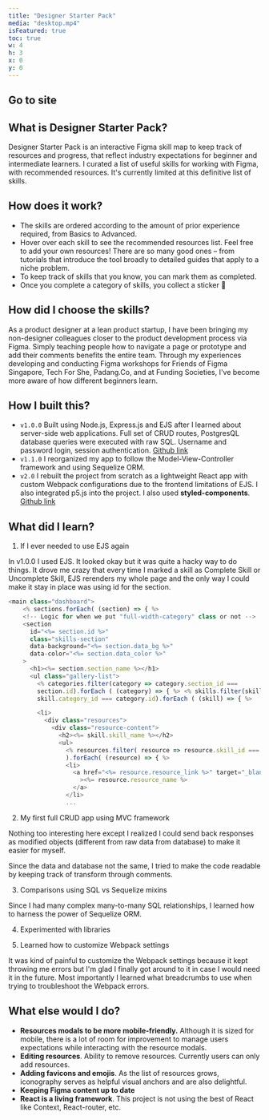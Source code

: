 ```yaml
---
title: "Designer Starter Pack"
media: "desktop.mp4"
isFeatured: true
toc: true
w: 4
h: 3
x: 0
y: 0
---
```


## Go to site

## What is Designer Starter Pack?

Designer Starter Pack is an interactive Figma skill map to keep track of resources and progress, that reflect industry expectations for beginner and intermediate learners. I curated a list of useful skills for working with Figma, with recommended resources. It's currently limited at this definitive list of skills.

## How does it work?

- The skills are ordered according to the amount of prior experience required, from Basics to Advanced.
- Hover over each skill to see the recommended resources list. Feel free to add your own resources! There are so many good ones – from tutorials that introduce the tool broadly to detailed guides that apply to a niche problem.
- To keep track of skills that you know, you can mark them as completed.
- Once you complete a category of skills, you collect a sticker :rainbow:

## How did I choose the skills?

As a product designer at a lean product startup, I have been bringing my non-designer colleagues closer to the product development process via Figma. Simply teaching people how to navigate a page or prototype and add their comments benefits the entire team. Through my experiences developing and conducting Figma workshops for Friends of Figma Singapore, Tech For She, Padang.Co, and at Funding Societies, I've become more aware of how different beginners learn.

## How I built this?

- `v1.0.0` Built using Node.js, Express.js and EJS after I learned about server-side web applications. Full set of CRUD routes, PostgresQL database queries were executed with raw SQL. Username and password login, session authentication.
  [Github link](https://github.com/samanthadotdesign/designerstarterpack)
- `v1.1.0` I reorganized my app to follow the Model-View-Controller framework and using Sequelize ORM.
- `v2.0` I rebuilt the project from scratch as a lightweight React app with custom Webpack configurations due to the frontend limitations of EJS. I also integrated p5.js into the project. I also used **styled-components**.
  [Github link](https://github.com/samanthadotdesign/dsp)

## What did I learn?

1. If I ever needed to use EJS again

In v1.0.0 I used EJS. It looked okay but it was quite a hacky way to do things. It drove me crazy that every time I marked a skill as Complete Skill or Uncomplete Skill, EJS rerenders my whole page and the only way I could make it stay in place was using id for the section.

```js
<main class="dashboard">
    <% sections.forEach( (section) => { %>
    <!-- Logic for when we put "full-width-category" class or not -->
    <section
      id="<%= section.id %>"
      class="skills-section"
      data-background="<%= section.data_bg %>"
      data-color="<%= section.data_color %>"
    >
      <h1><%= section.section_name %></h1>
      <ul class="gallery-list">
        <% categories.filter(category => category.section_id ===
        section.id).forEach ( (category) => { %> <% skills.filter(skill =>
        skill.category_id === category.id).forEach ( (skill) => { %>

        <li>
          <div class="resources">
            <div class="resource-content">
              <h2><%= skill.skill_name %></h2>
              <ul>
                <% resources.filter( resource => resource.skill_id === skill.id
                ).forEach( (resource) => { %>
                <li>
                  <a href="<%= resource.resource_link %>" target="_blank"
                    ><%= resource.resource_name %>
                  </a>
                </li>
                ...
```

2. My first full CRUD app using MVC framework

Nothing too interesting here except I realized I could send back responses as modified objects (different from raw data from database) to make it easier for myself.

Since the data and database not the same, I tried to make the code readable by keeping track of transform through comments.

3. Comparisons using SQL vs Sequelize mixins

Since I had many complex many-to-many SQL relationships, I learned how to harness the power of Sequelize ORM.

4. Experimented with libraries

5. Learned how to customize Webpack settings

It was kind of painful to customize the Webpack settings because it kept throwing me errors but I'm glad I finally got around to it in case I would need it in the future. Most importantly I learned what breadcrumbs to use when trying to troubleshoot the Webpack errors.

## What else would I do?

- **Resources modals to be more mobile-friendly.** Although it is sized for mobile, there is a lot of room for improvement to manage users expectations while interacting with the resource modals.
- **Editing resources**. Ability to remove resources. Currently users can only add resources.
- **Adding favicons and emojis**. As the list of resources grows, iconography serves as helpful visual anchors and are also delightful.
- **Keeping Figma content up to date**
- **React is a living framework**. This project is not using the best of React like Context, React-router, etc.
